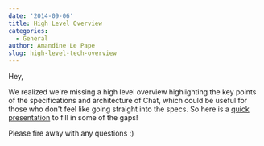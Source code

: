 ```yaml
---
date: '2014-09-06'
title: High Level Overview
categories:
  - General
author: Amandine Le Pape
slug: high-level-tech-overview
---
```


Hey,

We realized we're missing a high level overview highlighting the key points of the specifications and architecture of Chat, which could be useful for those who don't feel like going straight into the specs. So here is a <a href="http://matrix.org/blog/wp-content/uploads/2014/09/Introducing-matrix.pdf">quick presentation</a> to fill in some of the gaps!

Please fire away with any questions :)